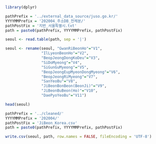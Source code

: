 ```r
library(dplyr)
```

```r
pathPrefix = '../external_data_source/juso.go.kr/'
YYYYMMPrefix = '202004_주소DB_전체분/'
pathPostFix = '지번_서울특별시.txt'
path = paste0(pathPrefix, YYYYMMPrefix, pathPostFix)

seoul <- read.table(path, sep = '|')

seoul <- rename(seoul, "GwanRiBeonHo"="V1",
                "IlLyeonBeonHo"="V2",
                "BeopJeongDongKoDeu"="V3",
                "SiDoMyeong"="V4",
                "SiGunGuMyeong"="V5",
                "BeopJeongEupMyeonDongMyeong"="V6",
                "BeopJeongRiMyeong"="V7",
                "SanYeoBu"="V8",
                "JiBeonBonBeon(BeonJi)"="V9",
                "JiBeonBuBeon(Ho)"="V10",
                "DaePyoYeoBu"="V11")

head(seoul)
```

```r
pathPrefix = '../cleaned/'
YYYYMMPrefix = '202004/'
pathPostFix = 'JiBeon_Korea.csv'
path = paste0(pathPrefix, YYYYMMPrefix, pathPostFix)

write.csv(seoul, path, row.names = FALSE, fileEncoding = 'UTF-8')
```